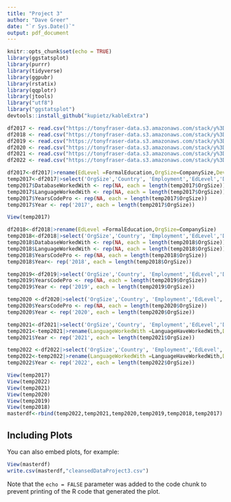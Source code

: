 ---
title: "Project 3"
author: "Dave Greer"
date: "`r Sys.Date()`"
output: pdf_document
---

```{r setup, include=FALSE}
knitr::opts_chunk$set(echo = TRUE)
library(ggstatsplot)
library(purrr)
library(tidyverse)
library(ggpubr)
library(rstatix)
library(qqplotr)
library(jtools)
library("utf8")
library("ggstatsplot")
devtools::install_github("kupietz/kableExtra")

```

```{r }

df2017 <- read.csv("https://tonyfraser-data.s3.amazonaws.com/stack/y%3D2017/survey_results_public.csv")
df2018 <- read.csv("https://tonyfraser-data.s3.amazonaws.com/stack/y%3D2018/survey_results_public.csv")
df2019 <- read.csv("https://tonyfraser-data.s3.amazonaws.com/stack/y%3D2019/survey_results_public.csv")
df2020 <- read.csv("https://tonyfraser-data.s3.amazonaws.com/stack/y%3D2020/survey_results_public.csv")
df2021 <- read.csv("https://tonyfraser-data.s3.amazonaws.com/stack/y%3D2021/survey_results_public.csv")
df2022 <- read.csv("https://tonyfraser-data.s3.amazonaws.com/stack/y%3D2022/survey_results_public.csv")
```
```{r }

df2017<-df2017|>rename(EdLevel =FormalEducation,OrgSize=CompanySize,DevType=DeveloperType,Employment =EmploymentStatus)
temp2017<-df2017|>select('OrgSize','Country', 'Employment','EdLevel','DevType')
temp2017$DatabaseWorkedWith <- rep(NA, each = length(temp2017$OrgSize))
temp2017$LanguageWorkedWith <- rep(NA, each = length(temp2017$OrgSize))
temp2017$YearsCodePro <- rep(NA, each = length(temp2017$OrgSize))
temp2017$Year <- rep('2017', each = length(temp2017$OrgSize))

View(temp2017)
```

```{r}
df2018<-df2018|>rename(EdLevel =FormalEducation,OrgSize=CompanySize)
temp2018<-df2018|>select('OrgSize','Country', 'Employment','EdLevel','DevType')
temp2018$DatabaseWorkedWith <- rep(NA, each = length(temp2018$OrgSize))
temp2018$LanguageWorkedWith <- rep(NA, each = length(temp2018$OrgSize))
temp2018$YearsCodePro <- rep(NA, each = length(temp2018$OrgSize))
temp2018$Year<- rep('2018', each = length(temp2018$OrgSize))
```

```{r}
temp2019<-df2019|>select('OrgSize','Country', 'Employment','EdLevel','DevType','DatabaseWorkedWith','LanguageWorkedWith','YearsCodePro')
temp2019$YearsCodePro <- rep(NA, each = length(temp2019$OrgSize))
temp2019$Year <- rep('2019', each = length(temp2019$OrgSize))
```
```{r}
temp2020 <-df2020|>select('OrgSize','Country', 'Employment','EdLevel','DevType','DatabaseWorkedWith','LanguageWorkedWith')
temp2020$YearsCodePro <- rep(NA, each = length(temp2020$OrgSize))
temp2020$Year <- rep('2020', each = length(temp2020$OrgSize))
```
```{r}
temp2021<-df2021|>select('OrgSize','Country', 'Employment','EdLevel','DevType','DatabaseHaveWorkedWith','LanguageHaveWorkedWith','YearsCodePro')
temp2021<-temp2021|>rename(LanguageWorkedWith =LanguageHaveWorkedWith,DatabaseWorkedWith=DatabaseHaveWorkedWith)
temp2021$Year <- rep('2021', each = length(temp2021$OrgSize))
```
```{r}
temp2022 <-df2022|>select('OrgSize','Country', 'Employment','EdLevel','DevType','DatabaseHaveWorkedWith','LanguageHaveWorkedWith','YearsCodePro')
temp2022<-temp2022|>rename(LanguageWorkedWith =LanguageHaveWorkedWith,DatabaseWorkedWith=DatabaseHaveWorkedWith)
temp2022$Year <- rep('2022', each = length(temp2022$OrgSize))
```
                     
```{r}                    
View(temp2017)
View(temp2022)
View(temp2021)
View(temp2020)
View(temp2019)
View(temp2018)
masterdf<-rbind(temp2022,temp2021,temp2020,temp2019,temp2018,temp2017)
```

## Including Plots

You can also embed plots, for example:

```{r pressure, echo=FALSE}
View(masterdf)
write.csv(masterdf,"cleansedDataProject3.csv")
```

Note that the `echo = FALSE` parameter was added to the code chunk to prevent printing of the R code that generated the plot.

